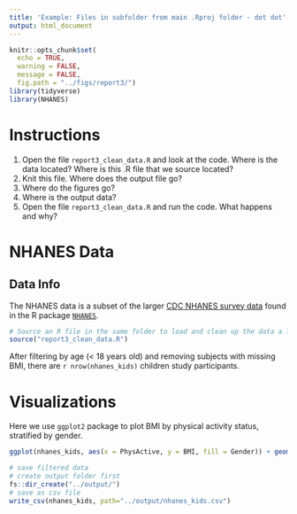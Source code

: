 ```yaml
---
title: 'Example: Files in subfolder from main .Rproj folder - dot dot'
output: html_document
---
```


```r
knitr::opts_chunk$set(
  echo = TRUE,
  warning = FALSE,
  message = FALSE,
  fig.path = "../figs/report3/")
library(tidyverse)
library(NHANES)
```

# Instructions

1. Open the file `report3_clean_data.R` and look at the code. Where is the data located? Where is this .R file that we source located?
2. Knit this file. Where does the output file go?
3. Where do the figures go?
4. Where is the output data?
5. Open the file `report3_clean_data.R` and run the code. What happens and why?

# NHANES Data

## Data Info

The NHANES data is a subset of the larger [CDC NHANES survey data](https://wwwn.cdc.gov/nchs/nhanes/) found in the R package [`NHANES`](https://cran.r-project.org/web/packages/NHANES/index.html).

```r
# Source an R file in the same folder to load and clean up the data a little bit.
source("report3_clean_data.R")
```

After filtering by age (< 18 years old) and removing subjects with missing BMI, there are `r nrow(nhanes_kids)` children study participants.


# Visualizations

Here we use `ggplot2` package to plot BMI by physical activity status, stratified by gender.

```r
ggplot(nhanes_kids, aes(x = PhysActive, y = BMI, fill = Gender)) + geom_boxplot()
```

```r
# save filtered data
# create output folder first
fs::dir_create("../output/")
# save as csv file
write_csv(nhanes_kids, path="../output/nhanes_kids.csv")
```


